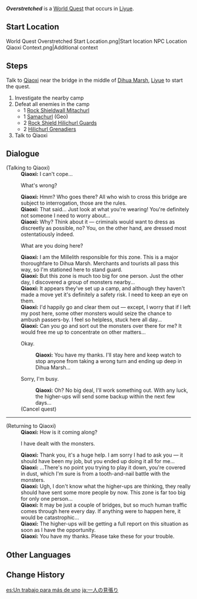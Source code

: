 {{Quest Infobox
|id            = 21003
|image         = World Quest Overstretched.png
|type          = World
|region        = Liyue
|area          = Bishui Plain
|subarea       = Dihua Marsh
|startLocation = [[Dihua Marsh]], [[Liyue]]
|rewards       = Adventure EXP*150;Primogem*20;Instructor's Feather Accessory*1{quality=3};Mora*20,000
|rep           = Liyue
|repAmt        = 20
|repOrder      = 183
|characters    = Qiaoxi; Traveler
}}
'''''Overstretched''''' is a [[World Quest]] that occurs in [[Liyue]].

==Start Location==
<gallery>
World Quest Overstretched Start Location.png|Start location
NPC Location Qiaoxi Context.png|Additional context
</gallery>

==Steps==
Talk to [[Qiaoxi]] near the bridge in the middle of [[Dihua Marsh]], [[Liyue]] to start the quest.
#Investigate the nearby camp
#Defeat all enemies in the camp
#*1 [[Hilichurls#Rock Shieldwall Mitachurl|Rock Shieldwall Mitachurl]]
#*1 [[Hilichurls#Samachurls|Samachurl]] (Geo)
#*2 [[Hilichurls#Rock Shield Hilichurl Guard|Rock Shield Hilichurl Guard]]s
#*2 [[Hilichurls#Hilichurl Grenadier|Hilichurl Grenadier]]s
#Talk to Qiaoxi

==Dialogue==
{{Quest Description|Millelith [[Qiaoxi]] is tasked with guarding a major thoroughfare to [[Dihua Marsh]]. But he thinks this mammoth task is too much for one person...}}
{{Dialogue Start}}
;(Talking to Qiaoxi)
:'''Qiaoxi:''' I can't cope...
:{{DIcon}} What's wrong?
:'''Qiaoxi:''' Hmm? Who goes there? All who wish to cross this bridge are subject to interrogation, those are the rules.
:'''Qiaoxi:''' That said... Just look at what you're wearing! You're definitely not someone I need to worry about...
:'''Qiaoxi:''' Why? Think about it &mdash; criminals would want to dress as discreetly as possible, no? You, on the other hand, are dressed most ostentatiously indeed.
:{{DIcon}} What are you doing here?
:'''Qiaoxi:''' I am the Millelith responsible for this zone. This is a major thoroughfare to Dihua Marsh. Merchants and tourists all pass this way, so I'm stationed here to stand guard.
:'''Qiaoxi:''' But this zone is much too big for one person. Just the other day, I discovered a group of monsters nearby...
:'''Qiaoxi:''' It appears they've set up a camp, and although they haven't made a move yet it's definitely a safety risk. I need to keep an eye on them.
:'''Qiaoxi:''' I'd happily go and clear them out &mdash; except, I worry that if I left my post here, some other monsters would seize the chance to ambush passers-by. I feel so helpless, stuck here all day...
:'''Qiaoxi:''' Can you go and sort out the monsters over there for me? It would free me up to concentrate on other matters...
:{{DIcon|Quest}} Okay.
::'''Qiaoxi:''' You have my thanks. I'll stay here and keep watch to stop anyone from taking a wrong turn and ending up deep in Dihua Marsh...
:{{DIcon}} Sorry, I'm busy.
::'''Qiaoxi:''' Oh? No big deal, I'll work something out. With any luck, the higher-ups will send some backup within the next few days...
:;(Cancel quest)
----
;(Returning to Qiaoxi)
:'''Qiaoxi:''' How is it coming along?
:{{DIcon}} I have dealt with the monsters.
:'''Qiaoxi:''' Thank you, it's a huge help. I am sorry I had to ask you &mdash; it should have been my job, but you ended up doing it all for me...
:'''Qiaoxi:''' ...There's no point you trying to play it down, you're covered in dust, which I'm sure is from a tooth-and-nail battle with the monsters.
:'''Qiaoxi:''' Ugh, I don't know what the higher-ups are thinking, they really should have sent some more people by now. This zone is far too big for only one person...
:'''Qiaoxi:''' It may be just a couple of bridges, but so much human traffic comes through here every day. If anything were to happen here, it would be catastrophic...
:'''Qiaoxi:''' The higher-ups will be getting a full report on this situation as soon as I have the opportunity.
:'''Qiaoxi:''' You have my thanks. Please take these for your trouble.
{{Dialogue End}}

==Other Languages==
{{Other Languages
|en      = Overstretched
|zhs     = 独木难支
|zhs_rm  = Dúmùnánzhī
|zht     = 獨木難支
|zht_rm  = Dúmùnánzhī
|zh_tl   = A Single Log Cannot Support a Mansion
|ja      = 一人の見張り
|ja_rm   = Hitori no Mihari
|ja_tl   = Sole Guard
|ko      = 혼자 감당하기 어려운 일
|ko_tl   = Work which Hard to Deal with Alone
|es      = Un trabajo para más de uno
|es_tl   = A Job for More Than One
|fr      = À plusieurs c'est plus facile
|fr_tl   = It Is Easier With Others
|ru      = Один в поле не воин
|ru_tl   = One Is Not a Soldier in the Battlefield
|th      = คนเดียวหัวหาย
|th_rm   = 
|th_tl   = 
|vi      = Đơn Thương Độc Mã
|vi_tl   = 
|de      = Allein und hilflos
|de_tl   = Alone and Helpless
|id      = Penjaga yang Kewalahan
|id_tl   = Overwhelmed Guard
|pt      = Trabalho Pesado
|pt_tl   = 
|tr      = Fazla Stres
|tr_tl   = 
|it      = Troppo stress
|it_tl   = 
}}

==Change History==
{{Change History|1.0}}

[[es:Un trabajo para más de uno]]
[[ja:一人の見張り]]
